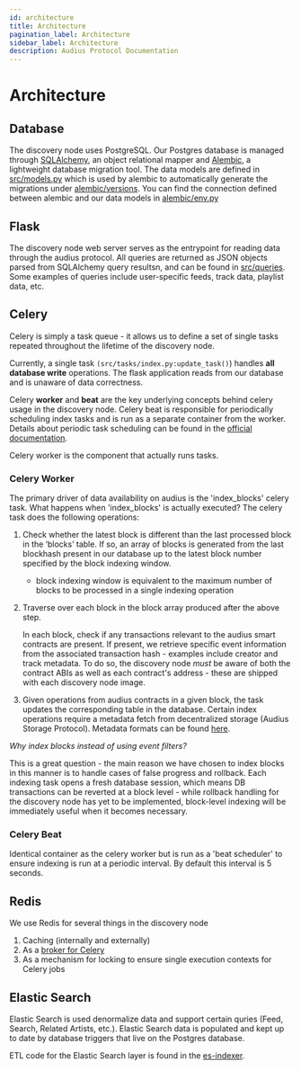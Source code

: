 ```yaml
---
id: architecture
title: Architecture
pagination_label: Architecture
sidebar_label: Architecture
description: Audius Protocol Documentation
---
```


# Architecture

## Database

The discovery node uses PostgreSQL. Our Postgres database is managed through
[SQLAlchemy](https://www.sqlalchemy.org/), an object relational mapper and
[Alembic](http://alembic.zzzcomputing.com/en/latest/index.html), a lightweight database migration
tool. The data models are defined in
[src/models.py](https://github.com/AudiusProject/audius-protocol/blob/main/packages/discovery-provider/src/models.py)
which is used by alembic to automatically generate the migrations under
[alembic/versions](https://github.com/AudiusProject/audius-protocol/tree/main/packages/discovery-provider/alembic/versions).
You can find the connection defined between alembic and our data models in
[alembic/env.py](https://github.com/AudiusProject/audius-protocol/tree/main/packages/discovery-provider/alembic/env.py)

## Flask

The discovery node web server serves as the entrypoint for reading data through the audius protocol.
All queries are returned as JSON objects parsed from SQLAlchemy query resultsn, and can be found in
[src/queries](https://github.com/AudiusProject/audius-protocol/tree/main/packages/discovery-provider/src/queries).
Some examples of queries include user-specific feeds, track data, playlist data, etc.

## Celery

Celery is simply a task queue - it allows us to define a set of single tasks repeated throughout the
lifetime of the discovery node.

Currently, a single task `(src/tasks/index.py:update_task()`) handles **all database write**
operations. The flask application reads from our database and is unaware of data correctness.

Celery **worker** and **beat** are the key underlying concepts behind celery usage in the discovery
node. Celery beat is responsible for periodically scheduling index tasks and is run as a separate
container from the worker. Details about periodic task scheduling can be found in the
[official documentation](http://docs.celeryproject.org/en/latest/userguide/periodic-tasks.html).

Celery worker is the component that actually runs tasks.

### Celery Worker

The primary driver of data availability on audius is the 'index_blocks' celery task. What happens
when 'index_blocks' is actually executed? The celery task does the following operations:

1. Check whether the latest block is different than the last processed block in the ‘blocks’ table.
   If so, an array of blocks is generated from the last blockhash present in our database up to the
   latest block number specified by the block indexing window.
   - block indexing window is equivalent to the maximum number of blocks to be processed in a single
     indexing operation
2. Traverse over each block in the block array produced after the above step.

   In each block, check if any transactions relevant to the audius smart contracts are present. If
   present, we retrieve specific event information from the associated transaction hash - examples
   include creator and track metadata. To do so, the discovery node _must_ be aware of both the
   contract ABIs as well as each contract's address - these are shipped with each discovery node
   image.

3. Given operations from audius contracts in a given block, the task updates the corresponding table
   in the database. Certain index operations require a metadata fetch from decentralized storage
   (Audius Storage Protocol). Metadata formats can be found
   [here](https://github.com/AudiusProject/audius-protocol/blob/main/packages/discovery-provider/src/tasks/metadata.py).

_Why index blocks instead of using event filters?_

This is a great question - the main reason we have chosen to index blocks in this manner is to
handle cases of false progress and rollback. Each indexing task opens a fresh database session,
which means DB transactions can be reverted at a block level - while rollback handling for the
discovery node has yet to be implemented, block-level indexing will be immediately useful when it
becomes necessary.

### Celery Beat

Identical container as the celery worker but is run as a 'beat scheduler' to ensure indexing is run
at a periodic interval. By default this interval is 5 seconds.

## Redis

We use Redis for several things in the discovery node

1. Caching (internally and externally)
2. As a
   [broker for Celery](http://docs.celeryproject.org/en/latest/getting-started/brokers/redis.html)
3. As a mechanism for locking to ensure single execution contexts for Celery jobs

## Elastic Search

Elastic Search is used denormalize data and support certain quries (Feed, Search, Related Artists,
etc.). Elastic Search data is populated and kept up to date by database triggers that live on the
Postgres database.

ETL code for the Elastic Search layer is found in the
[es-indexer](https://github.com/AudiusProject/audius-protocol/tree/main/packages/discovery-provider/es-indexer).
